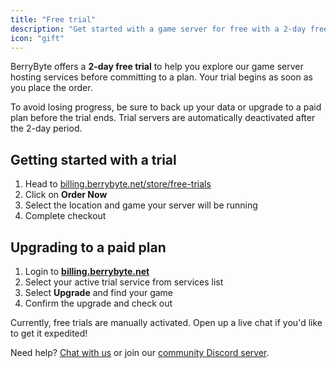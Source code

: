```yaml
---
title: "Free trial"
description: "Get started with a game server for free with a 2-day free trial"
icon: "gift"
---
```


BerryByte offers a **2-day free trial** to help you explore our game server hosting services before committing to a plan. Your trial begins as soon as you place the order.

<Warning>
  To avoid losing progress, be sure to back up your data or upgrade to a paid plan before the trial ends. Trial servers are automatically deactivated after the 2-day period.
</Warning>

## Getting started with a trial

1. Head to [billing.berrybyte.net/store/free-trials](https://billing.berrybyte.net/store/free-trials)
2. Click on **Order Now**
3. Select the location and game your server will be running
4. Complete checkout

## Upgrading to a paid plan

1. Login to [**billing.berrybyte.net**](https://billing.berrybyte.net/login)
2. Select your active trial service from services list
3. Select **Upgrade** and find your game
4. Confirm the upgrade and check out

Currently, free trials are manually activated. Open up a live chat if you'd like to get it expedited!

Need help? [Chat with us](https://berrybyte.net/contact) or join our [community Discord server](https://berrybyte.net/discord).